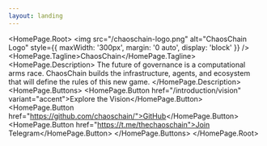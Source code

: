 ```yaml
---
layout: landing
---
```



<HomePage.Root>
  <img src="/chaoschain-logo.png" alt="ChaosChain Logo" style={{ maxWidth: '300px', margin: '0 auto', display: 'block' }} />
  <HomePage.Tagline>ChaosChain</HomePage.Tagline>
  <HomePage.Description>
    The future of governance is a computational arms race. ChaosChain builds the infrastructure, agents, and ecosystem that will define the rules of this new game.
  </HomePage.Description>
  <HomePage.Buttons>
    <HomePage.Button href="/introduction/vision" variant="accent">Explore the Vision</HomePage.Button>
    <HomePage.Button href="https://github.com/chaoschain/">GitHub</HomePage.Button>
    <HomePage.Button href="https://t.me/thechaoschain">Join Telegram</HomePage.Button>
  </HomePage.Buttons>
</HomePage.Root>